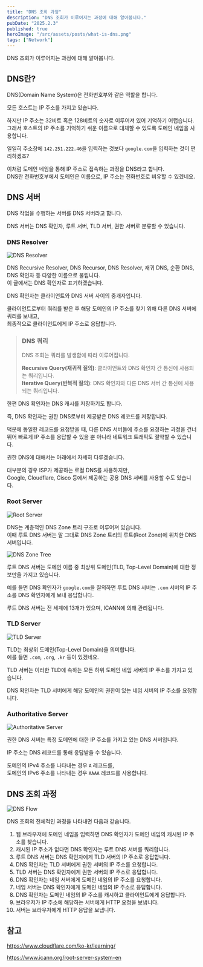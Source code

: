 ```yaml
---
title: "DNS 조회 과정"
description: "DNS 조회가 이루어지는 과정에 대해 알아봅니다."
pubDate: "2025.2.3"
published: true
heroImage: "/src/assets/posts/what-is-dns.png"
tags: ["Network"]
---
```


DNS 조회가 이루어지는 과정에 대해 알아봅니다.

## DNS란?

DNS(Domain Name System)은 전화번호부와 같은 역할을 합니다.

모든 호스트는 IP 주소를 가지고 있습니다.

하지만 IP 주소는 32비트 혹은 128비트의 숫자로 이루어져 있어 기억하기 어렵습니다.<br/>
그래서 호스트의 IP 주소를 기억하기 쉬운 이름으로 대체할 수 있도록 도메인 네임을 사용합니다.

일일히 주소창에 `142.251.222.46`을 입력하는 것보다 `google.com`을 입력하는 것이 편리하겠죠?

이처럼 도메인 네임을 통해 IP 주소로 접속하는 과정을 DNS라고 합니다.<br/>
DNS란 전화번호부에서 도메인은 이름으로, IP 주소는 전화번호로 비유할 수 있겠네요.

## DNS 서버

DNS 작업을 수행하는 서버를 DNS 서버라고 합니다.

DNS 서버는 DNS 확인자, 루트 서버, TLD 서버, 권한 서버로 분류할 수 있습니다.

### DNS Resolver

![DNS Resolver](../../../assets/posts/dns-recursive.png)

DNS Recursive Resolver, DNS Recursor, DNS Resolver,
재귀 DNS, 순환 DNS, DNS 확인자 등 다양한 이름으로 불립니다.<br/>
이 글에서는 DNS 확인자로 표기하겠습니다.

DNS 확인자는 클라이언트와 DNS 서버 사이의 중개자입니다.

클라이언트로부터 쿼리를 받은 후 해당 도메인의 IP 주소를 찾기 위해 다른 DNS 서버에 쿼리를 보내고,<br/>
최종적으로 클라이언트에게 IP 주소로 응답합니다.

> ### DNS 쿼리
>
> DNS 조회는 쿼리를 발생함에 따라 이루어집니다.
>
> **Recursive Query(재귀적 질의)**: 클라이언트와 DNS 확인자 간 통신에 사용되는 쿼리입니다.<br/>
> **Iterative Query(반복적 질의)**: DNS 확인자와 다른 DNS 서버 간 통신에 사용되는 쿼리입니다.

한편 DNS 확인자는 DNS 캐시를 저장하기도 합니다.

즉, DNS 확인자는 권한 DNS로부터 제공받은 DNS 레코드를 저장합니다.

덕분에 동일한 레코드를 요청받을 때, 다른 DNS 서버들에 주소를 요청하는 과정을 건너뛰어 빠르게 IP 주소를 응답할 수 있을 뿐 아니라 네트워크 트래픽도 절약할 수 있습니다.

권한 DNS에 대해서는 아래에서 자세히 다루겠습니다.

대부분의 경우 ISP가 제공하는 로컬 DNS를 사용하지만,<br/>
Google, Cloudflare, Cisco 등에서 제공하는 공용 DNS 서버를 사용할 수도 있습니다.

### Root Server

![Root Server](../../../assets/posts/dns-root.png)

DNS는 계층적인 DNS Zone 트리 구조로 이루어져 있습니다.<br/>
이때 루트 DNS 서버는 말 그대로 DNS Zone 트리의 루트(Root Zone)에 위치한 DNS 서버입니다.

![DNS Zone Tree](https://www.cloudflare.com/img/learning/dns/glossary/dns-root-server/dns-root-server.png)

루트 DNS 서버는 도메인 이름 중 최상위 도메인(TLD, Top-Level Domain)에 대한 정보만을 가지고 있습니다.

예를 들면 DNS 확인자가 `google.com`을 질의하면 루트 DNS 서버는 `.com` 서버의 IP 주소를 DNS 확인자에게 보내 응답합니다.

루트 DNS 서버는 전 세계에 13개가 있으며, ICANN에 의해 관리됩니다.

### TLD Server

![TLD Server](../../../assets/posts/dns-tld.png)

TLD는 최상위 도메인(Top-Level Domain)을 의미합니다.<br/>
예를 들면 `.com`, `.org`, `.kr` 등이 있겠네요.

TLD 서버는 이러한 TLD에 속하는 모든 하위 도메인 네임 서버의 IP 주소를 가지고 있습니다.

DNS 확인자는 TLD 서버에게 해당 도메인의 권한이 있는 네임 서버의 IP 주소를 요청합니다.

### Authoritative Server

![Authoritative Server](https://cf-assets.www.cloudflare.com/slt3lc6tev37/6Cxvsc4NOvmU4pPkKbkDmP/a7588a4c8a3c187e9175a40fa1b3d548/dns_record_request_sequence_authoritative_nameserver.png)

권한 DNS 서버는 특정 도메인에 대한 IP 주소를 가지고 있는 DNS 서버입니다.

IP 주소는 DNS 레코드를 통해 응답받을 수 있습니다.

도메인의 IPv4 주소를 나타내는 경우 `A` 레코드를,<br/>
도메인의 IPv6 주소를 나타내는 경우 `AAAA` 레코드를 사용합니다.

## DNS 조회 과정

![DNS Flow](src/assets/posts/dns-flow.png)

DNS 조회의 전체적인 과정을 나타내면 다음과 같습니다.

1. 웹 브라우저에 도메인 네임을 입력하면 DNS 확인자가 도메인 네임의 캐시된 IP 주소를 찾습니다.
2. 캐시된 IP 주소가 없다면 DNS 확인자는 루트 DNS 서버를 쿼리합니다.
3. 루트 DNS 서버는 DNS 확인자에게 TLD 서버의 IP 주소로 응답합니다.
4. DNS 확인자는 TLD 서버에게 권한 서버의 IP 주소를 요청합니다.
5. TLD 서버는 DNS 확인자에게 권한 서버의 IP 주소로 응답합니다.
6. DNS 확인자는 네임 서버에게 도메인 네임의 IP 주소를 요청합니다.
7. 네임 서버는 DNS 확인자에게 도메인 네임의 IP 주소로 응답합니다.
8. DNS 확인자는 도메인 네임의 IP 주소를 캐시하고 클라이언트에게 응답합니다.
9. 브라우저가 IP 주소에 해당하는 서버에게 HTTP 요청을 보냅니다.
10. 서버는 브라우저에게 HTTP 응답을 보냅니다.

## 참고

https://www.cloudflare.com/ko-kr/learning/

https://www.icann.org/root-server-system-en